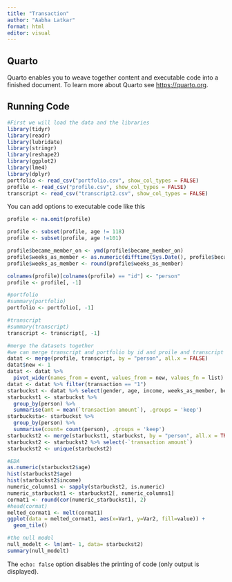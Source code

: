 ```yaml
---
title: "Transaction"
author: "Aabha Latkar"
format: html
editor: visual
---
```


## Quarto

Quarto enables you to weave together content and executable code into a finished document. To learn more about Quarto see <https://quarto.org>.

## Running Code

```r
#First we will load the data and the libraries
library(tidyr)
library(readr)
library(lubridate)
library(stringr)
library(reshape2)
library(ggplot2)
library(lme4)
library(dplyr)
portfolio <- read_csv("portfolio.csv", show_col_types = FALSE)
profile <- read_csv("profile.csv", show_col_types = FALSE)
transcript <- read_csv("transcript2.csv", show_col_types = FALSE)
```

You can add options to executable code like this

```r
profile <- na.omit(profile)

profile <- subset(profile, age != 118)
profile <- subset(profile, age !=101)

profile$became_member_on <- ymd(profile$became_member_on)
profile$weeks_as_member <- as.numeric(difftime(Sys.Date(), profile$became_member_on, units = "weeks"))
profile$weeks_as_member <- round(profile$weeks_as_member)

colnames(profile)[colnames(profile) == "id"] <- "person"
profile <- profile[, -1]

#portfolio
#summary(portfolio)
portfolio <- portfolio[, -1]

#transcript
#summary(transcript)
transcript <- transcript[, -1]

#merge the datasets together
#we can merge transcript and portfolio by id and proile and transcript by person
datat <- merge(profile, transcript, by = "person", all.x = FALSE)
datat$new <- 1
datat <- datat %>%
  pivot_wider(names_from = event, values_from = new, values_fn = list)
datat <- datat %>% filter(transaction == "1")
starbuckst <- datat %>% select(gender, age, income, weeks_as_member, became_member_on, `transaction amount`, person)
starbuckst1 <- starbuckst %>%
  group_by(person) %>%   
  summarise(amt = mean(`transaction amount`), .groups = 'keep')
starbucksta<- starbuckst %>%
  group_by(person) %>%   
  summarise(count= count(person), .groups = 'keep')
starbuckst2 <- merge(starbuckst1, starbuckst, by = "person", all.x = TRUE)
starbuckst2 <- starbuckst2 %>% select(-`transaction amount`)
starbuckst2 <- unique(starbuckst2)
```

```r
#EDA
as.numeric(starbuckst2$age)
hist(starbuckst2$age)
hist(starbuckst2$income)
numeric_columns1 <- sapply(starbuckst2, is.numeric)
numeric_starbuckst1 <- starbuckst2[, numeric_columns1]
cormat1 <- round(cor(numeric_starbuckst1), 2)
#head(cormat)
melted_cormat1 <- melt(cormat1)
ggplot(data = melted_cormat1, aes(x=Var1, y=Var2, fill=value)) + 
  geom_tile()
```
```r
#the null model
null_modelt <- lm(amt~ 1, data= starbuckst2)
summary(null_modelt)

```

The `echo: false` option disables the printing of code (only output is displayed).
